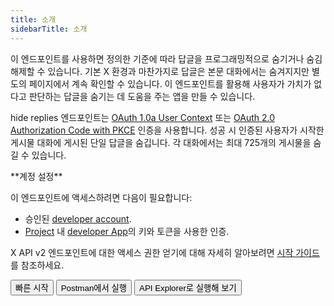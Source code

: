 ```yaml
---
title: 소개
sidebarTitle: 소개
---
```



이 엔드포인트를 사용하면 정의한 기준에 따라 답글을 프로그래밍적으로 숨기거나 숨김 해제할 수 있습니다. 기본 X 환경과 마찬가지로 답글은 본문 대화에서는 숨겨지지만 별도의 페이지에서 계속 확인할 수 있습니다. 이 엔드포인트를 활용해 사용자가 가치가 없다고 판단하는 답글을 숨기는 데 도움을 주는 앱을 만들 수 있습니다.

hide replies 엔드포인트는 [OAuth 1.0a User Context](/ko/resources/fundamentals/authentication#oauth-1-0a-2) 또는 [OAuth 2.0 Authorization Code with PKCE](ko/resources/fundamentals/authentication#oauth-2-0-authorization-code-flow-with-pkce-2) 인증을 사용합니다. 성공 시 인증된 사용자가 시작한 게시물 대화에 게시된 단일 답글을 숨깁니다. 각 대화에서는 최대 725개의 게시물을 숨길 수 있습니다.

<Note>
  **계정 설정**

  이 엔드포인트에 액세스하려면 다음이 필요합니다:

  - 승인된 [developer account](https://developer.x.com/en/portal/petition/essential/basic-info).
  - [Project](/ko/resources/fundamentals/projects) 내 [developer App](/ko/resources/fundamentals/developer-apps)의 키와 토큰을 사용한 인증. 

  X API v2 엔드포인트에 대한 액세스 권한 얻기에 대해 자세히 알아보려면 [시작 가이드](/ko/x-api/getting-started/getting-access)를 참조하세요.
</Note>

<div className="flex space-x-2">
  <Button href="/ko/x-api/posts/hide-replies/quickstart">
    빠른 시작
  </Button>

  <Button href="/ko/x-api/posts/hide-replies">
    Postman에서 실행
  </Button>

  <Button href="https://developer.x.com/apitools/api?endpoint=%2F2%2Ftweets%2F%7Bid%7D%2Fhidden&method=put">
    API Explorer로 실행해 보기
  </Button>
</div>
